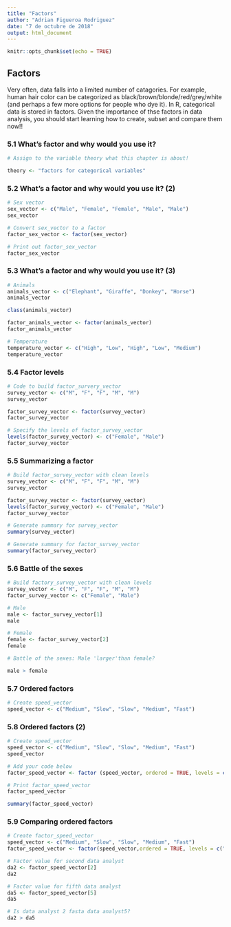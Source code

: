 ```yaml
---
title: "Factors"
author: "Adrian Figueroa Rodriguez"
date: "7 de octubre de 2018"
output: html_document
---
```


```r
knitr::opts_chunk$set(echo = TRUE)
```

## Factors

Very often, data falls into a limited number of catagories. For example, human hair color can be categorized as black/brown/blonde/red/grey/white (and perhaps a few more options for people who dye it). In R, categorical data is stored in factors. Given the importance of thse factors in data analysis, you should start learning how to create, subset and compare them now!!

### 5.1 What's factor and why would you use it?

```r
# Assign to the variable theory what this chapter is about!

theory <- "factors for categorical variables"
```

### 5.2 What's a factor and why would you use it? (2)

```r
# Sex vector
sex_vector <- c("Male", "Female", "Female", "Male", "Male")
sex_vector

# Convert sex_vector to a factor
factor_sex_vector <- factor(sex_vector)

# Print out factor_sex_vector
factor_sex_vector
```

### 5.3 What's a factor and why would you use it? (3)

```r
# Animals
animals_vector <- c("Elephant", "Giraffe", "Donkey", "Horse")
animals_vector

class(animals_vector)

factor_animals_vector <- factor(animals_vector)
factor_animals_vector

# Temperature
temperature_vector <- c("High", "Low", "High", "Low", "Medium")
temperature_vector
```

### 5.4 Factor levels

```r
# Code to build factor_survery_vector
survey_vector <- c("M", "F", "F", "M", "M")
survey_vector

factor_survey_vector <- factor(survey_vector)
factor_survey_vector

# Specify the levels of factor_survey_vector
levels(factor_survey_vector) <- c("Female", "Male")
factor_survey_vector
```

### 5.5 Summarizing a factor

```r
# Build factor_survey_vector with clean levels
survey_vector <- c("M", "F", "F", "M", "M")
survey_vector

factor_survey_vector <- factor(survey_vector)
levels(factor_survey_vector) <- c("Female", "Male")
factor_survey_vector

# Generate summary for survey_vector
summary(survey_vector)

# Generate summary for factor_survey_vector
summary(factor_survey_vector)
```

### 5.6 Battle of the sexes

```r
# Build factory_survey_vector with clean levels
survey_vector <- c("M", "F", "F", "M", "M")
factor_survey_vector <- c("Female", "Male")

# Male
male <- factor_survey_vector[1]
male

# Female
female <- factor_survey_vector[2]
female

# Battle of the sexes: Male 'larger'than female?

male > female
```

### 5.7 Ordered factors

```r
# Create speed_vector
speed_vector <- c("Medium", "Slow", "Slow", "Medium", "Fast")
```

### 5.8 Ordered factors (2)

```r
# Create speed_vector
speed_vector <- c("Medium", "Slow", "Slow", "Medium", "Fast")
speed_vector

# Add your code below
factor_speed_vector <- factor (speed_vector, ordered = TRUE, levels = c("Slow", "Medium", "Fast"))

# Print factor_speed_vector
factor_speed_vector

summary(factor_speed_vector)
```

### 5.9 Comparing ordered factors

```r
# Create factor_speed_vector
speed_vector <- c("Medium", "Slow", "Slow", "Medium", "Fast")
factor_speed_vector <- factor(speed_vector,ordered = TRUE, levels = c("Slow", "Medium", "Fast"))

# Factor value for second data analyst
da2 <- factor_speed_vector[2]
da2

# Factor value for fifth data analyst
da5 <- factor_speed_vector[5]
da5

# Is data analyst 2 fasta data analyst5?
da2 > da5
```

